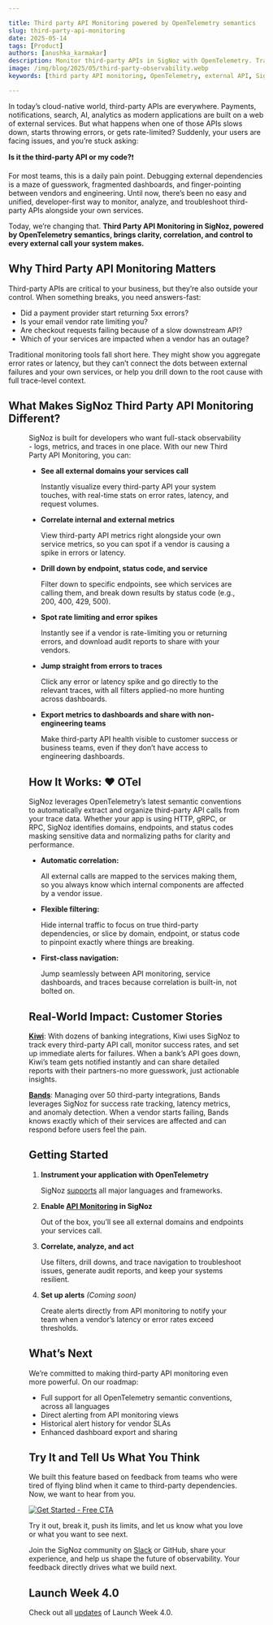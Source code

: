 ```yaml
---

title: Third party API Monitoring powered by OpenTelemetry semantics
slug: third-party-api-monitoring
date: 2025-05-14
tags: [Product]
authors: [anushka_karmakar]
description: Monitor third-party APIs in SigNoz with OpenTelemetry. Track error rates, latency, and request volumes for all your external services, and correlate issues with your application performance.
image: /img/blog/2025/05/third-party-observability.webp
keywords: [third party API monitoring, OpenTelemetry, external API, SigNoz, API latency, error rates]

---
```


In today’s cloud-native world, third-party APIs are everywhere. Payments, notifications, search, AI, analytics as modern applications are built on a web of external services. But what happens when one of those APIs slows down, starts throwing errors, or gets rate-limited? Suddenly, your users are facing issues, and you’re stuck asking:

**Is it the third-party API or my code?**❗

For most teams, this is a daily pain point. Debugging external dependencies is a maze of guesswork, fragmented dashboards, and finger-pointing between vendors and engineering. Until now, there’s been no easy and unified, developer-first way to monitor, analyze, and troubleshoot third-party APIs alongside your own services.

Today, we’re changing that. **Third Party API Monitoring in SigNoz, powered by OpenTelemetry semantics, brings clarity, correlation, and control to every external call your system makes.**

<YouTube id="4NnMcks62YY" mute={false} />

## Why Third Party API Monitoring Matters

Third-party APIs are critical to your business, but they’re also outside your control. When something breaks, you need answers-fast:

- Did a payment provider start returning 5xx errors?
- Is your email vendor rate limiting you?
- Are checkout requests failing because of a slow downstream API?
- Which of your services are impacted when a vendor has an outage?

Traditional monitoring tools fall short here. They might show you aggregate error rates or latency, but they can’t connect the dots between external failures and your own services, or help you drill down to the root cause with full trace-level context.

## What Makes SigNoz Third Party API Monitoring Different?

<Figure src="/img/blog/2025/05/third-party-api-explorer.webp" alt="Third-party API latency and error rates, visualized for every external service your app calls" caption="Third-party API latency and error rates, visualized for every external service your app calls" />

SigNoz is built for developers who want full-stack observability - logs, metrics, and traces in one place. With our new Third Party API Monitoring, you can:

- **See all external domains your services call**
    
    Instantly visualize every third-party API your system touches, with real-time stats on error rates, latency, and request volumes.
    
- **Correlate internal and external metrics**
    
    View third-party API metrics right alongside your own service metrics, so you can spot if a vendor is causing a spike in errors or latency.
    
- **Drill down by endpoint, status code, and service**
    
    Filter down to specific endpoints, see which services are calling them, and break down results by status code (e.g., 200, 400, 429, 500).
    
- **Spot rate limiting and error spikes**
    
    Instantly see if a vendor is rate-limiting you or returning errors, and download audit reports to share with your vendors.
    
- **Jump straight from errors to traces**
    
    Click any error or latency spike and go directly to the relevant traces, with all filters applied-no more hunting across dashboards.
    
- **Export metrics to dashboards and share with non-engineering teams**
    
    Make third-party API health visible to customer success or business teams, even if they don’t have access to engineering dashboards.
    

## How It Works: ❤️ OTel

SigNoz leverages OpenTelemetry’s latest semantic conventions to automatically extract and organize third-party API calls from your trace data. Whether your app is using HTTP, gRPC, or RPC, SigNoz identifies domains, endpoints, and status codes masking sensitive data and normalizing paths for clarity and performance.

- **Automatic correlation:**
    
    All external calls are mapped to the services making them, so you always know which internal components are affected by a vendor issue.
    
- **Flexible filtering:**
    
    Hide internal traffic to focus on true third-party dependencies, or slice by domain, endpoint, or status code to pinpoint exactly where things are breaking.
    
- **First-class navigation:**
    
    Jump seamlessly between API monitoring, service dashboards, and traces because correlation is built-in, not bolted on.
    

## Real-World Impact: Customer Stories

[**Kiwi**](https://signoz.io/case-study/kiwi/):
With dozens of banking integrations, Kiwi uses SigNoz to track every third-party API call, monitor success rates, and set up immediate alerts for failures. When a bank’s API goes down, Kiwi’s team gets notified instantly and can share detailed reports with their partners-no more guesswork, just actionable insights.

[**Bands**](https://signoz.io/case-study/bands/):
Managing over 50 third-party integrations, Bands leverages SigNoz for success rate tracking, latency metrics, and anomaly detection. When a vendor starts failing, Bands knows exactly which of their services are affected and can respond before users feel the pain.

## Getting Started

1. **Instrument your application with OpenTelemetry**
    
    SigNoz [supports](https://signoz.io/docs/introduction/) all major languages and frameworks.
    
2. **Enable [API Monitoring](https://signoz.io/docs/application-monitoring/api-monitoring/) in SigNoz**
    
    Out of the box, you’ll see all external domains and endpoints your services call.
    
3. **Correlate, analyze, and act**
    
    Use filters, drill downs, and trace navigation to troubleshoot issues, generate audit reports, and keep your systems resilient.
    
4. **Set up alerts** *(Coming soon)*
    
    Create alerts directly from API monitoring to notify your team when a vendor’s latency or error rates exceed thresholds.
    

## What’s Next

We’re committed to making third-party API monitoring even more powerful. On our roadmap:

- Full support for all OpenTelemetry semantic conventions, across all languages
- Direct alerting from API monitoring views
- Historical alert history for vendor SLAs
- Enhanced dashboard export and sharing

## Try It and Tell Us What You Think

We built this feature based on feedback from teams who were tired of flying blind when it came to third-party dependencies. Now, we want to hear from you. 

[![Get Started - Free CTA](/img/launch_week/try-signoz-cloud-blog-cta.png)](https://signoz.io/teams/)

Try it out, break it, push its limits, and let us know what you love or what you want to see next.

Join the SigNoz community on [Slack](https://app.slack.com/client/T01HWUTP0LT#/domain-signup) or GitHub, share your experience, and help us shape the future of observability. Your feedback directly drives what we build next.

## Launch Week 4.0

Check out all [updates](https://signoz.io/launch-week/) of Launch Week 4.0.